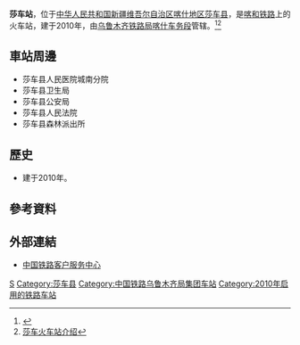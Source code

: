 {{Infobox China railway station
|车站名称 = 莎车站
|图片 = 
|图片介绍 = 
|其他名称 =
|车站拼音 = Shache
|英文名称 = Shache Railway Station
|车站代码 = 43148<ref>{{cite web|url=http://hyfw.12306.cn/hyinfo/action/FwcszsAction_index?type=1|title=营业站服务信息查询|publisher=[[中国铁路客户服务中心|中国铁路客户服务中心]]|accessdate=2017-02-13|archive-date=2016-11-06|archive-url=https://web.archive.org/web/20161106075157/http://hyfw.12306.cn/hyinfo/action/FwcszsAction_index?type=1|dead-url=no}}</ref>
|电报码 = SCR
|拼音码 = SCH
|车站位置 = [[新疆维吾尔自治区|新疆维吾尔自治区]][[喀什地区|喀什地区]][[莎车县|莎车县]]
|坐标 = {{coord|38.374238|N|77.229707|E|display=inline,title}}
|归属 = [[乌鲁木齐铁路局|乌鲁木齐铁路局]][[喀什车务段|喀什车务段]]
|线路 = [[喀和铁路|喀和铁路]]
|车站等级 = 
|月台数目 = 
|站台面 = 
|股道数目 = 
|网站 = 
}}
'''莎车站'''，位于[[中华人民共和国|中华人民共和国]][[新疆维吾尔自治区|新疆维吾尔自治区]][[喀什地区|喀什地区]][[莎车县|莎车县]]，是[[喀和铁路|喀和铁路]]上的火车站，建于2010年，由[[乌鲁木齐铁路局|乌鲁木齐铁路局]][[喀什车务段|喀什车务段]]管辖。<ref>{{cite web|url=http://rczp.china-railway.com.cn/wlmqtlj/wlmqdwjj/public.jsp?id=MTYwOQ==|title=喀什车务段概况|publisher=[[中国铁路总公司|中国铁路总公司]]|accessdate=2017-07-22|archive-date=2019-01-23|archive-url=https://web.archive.org/web/20190123081516/http://rczp.china-railway.com.cn/wlmqtlj/wlmqdwjj/public.jsp?id=MTYwOQ==|dead-url=no}}</ref><ref>[http://search.huochepiao.com/huochezhan/jieshao/3686.htm 莎车火车站介绍]</ref>
==車站周邊==
* 莎车县人民医院城南分院
* 莎车县卫生局
* 莎车县公安局
* 莎车县人民法院
* 莎车县森林派出所

==歷史==
* 建于2010年。
==參考資料==
{{reflist}}
==外部連結==
* [http://www.12306.cn/mormhweb/ 中国铁路客户服务中心] {{Wayback|url=http://www.12306.cn/mormhweb/ |date=20180205163941 }}
{{China-rail-stub}}
{{喀和铁路}}
[[Category:喀什市铁路车站|S]]
[[Category:莎车县|Category:莎车县]]
[[Category:中国铁路乌鲁木齐局集团车站|Category:中国铁路乌鲁木齐局集团车站]]
[[Category:2010年启用的铁路车站|Category:2010年启用的铁路车站]]